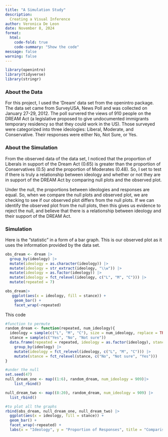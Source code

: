 ```yaml
---
title: "A Simulation Study"
description: 
  Creating a Visual Inference 
author: Veronica De Leon
date: November 8, 2024
format:
  html:
    code-fold: true
    code-summary: "Show the code"
message: false
warning: false
---
```


```r
library(openintro)
library(tidyverse)
library(stringr)
```

### About the Data

For this project, I used the 'Dream' data set from the openintro package. The data set came from SurveyUSA, News Poll and was collected on January 27-29, 2012. The poll survered the views of 910 people on the DREAM Act (a legislative proposed to give undocumented immigrants temporary residency so that they could work in the US). Those surveyed were categorized into three ideologies: Liberal, Moderate, and Conservative. Their responses were either No, Not Sure, or Yes.

### About the Simulation

From the observed data of the data set, I noticed that the proportion of Liberals in support of the Dream Act (0.65) is greater than the proportion of Conservatives (0.5) and the proportion of Moderates (0.48). So, I set to test if there is truly a relationship between ideology and whether or not they are in support of the DREAM Act by comparing null plots and the observed plot.

Under the null, the proportions between ideologies and responses are equal. So, when we compare the null plots and observed plot, we are checking to see if our observed plot differs from the null plots. If we can identify the observed plot from the null plots, then this gives us evidence to reject the null, and believe that there is a relationship between ideology and their support of the DREAM Act.

### Simulation

Here is the "statistic" in a form of a bar graph. This is our observed plot as it uses the information provided by the data set.

```r
obs_dream <- dream |>
  group_by(ideology) |>
  mutate(ideology = as.character(ideology)) |>
  mutate(ideology = str_extract(ideology, "\\w")) |> 
  mutate(ideology = as.factor(ideology)) |>
  mutate(ideology = fct_relevel(ideology, c("L", "M", "C"))) |>
  mutate(repeated = 7) 

obs_dream|>
   ggplot(aes(x = ideology, fill = stance)) +
    geom_bar() +
    facet_wrap(~repeated)

```

This code

```r
#function to permute
random_dream <- function(repeated, num_ideology){
  ideology = sample(c("L", "M", "C"), size = num_ideology, replace = TRUE)
  stance = sample(c("Yes", "No", "Not sure"))
  data.frame(repeated = repeated, ideology = as.factor(ideology), stance = stance) |>
    group_by(ideology) |>
    mutate(ideology = fct_relevel(ideology, c("L", "M", "C"))) |>
    mutate(stance = fct_relevel(stance, c("No", "Not sure", "Yes")))
} 
```

```r
#under the null
set.seed(47)
null_dream_one <- map((1:6), random_dream, num_ideology = 909)|>
    list_rbind() 

null_dream_two <- map((8:20), random_dream, num_ideology = 909) |>
  list_rbind() 

```

```r
#to plot all the graphs
rbind(obs_dream, null_dream_one, null_dream_two) |>
  ggplot(aes(x = ideology, fill = stance)) +
  geom_bar() +
  facet_wrap(~repeated) +
  labs(x = "Ideology", y = "Proportion of Responses", title = "Comparison of Null Plots vs. Observed Plot", fill = "Stance")
```
